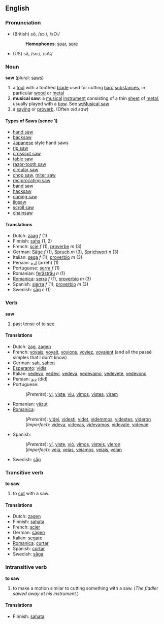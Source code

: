 ==English==

=== Pronunciation ===
*(British) sô, /sɔː/, /sO:/
*:'''Homophones''': [[soar]], [[sore]]
*(US) sä, /sɑː/, /sA:/

=== Noun ===
'''saw''' (plural: [[saws]])

# a [[tool]] with a toothed [[blade]] used for cutting [[hard]] [[substance]]s, in particular [[wood]] or [[metal]]
#'''musical saw''': a [[musical]] [[instrument]] consisting of a thin [[sheet]] of [[metal]], usually played with a [[bow]].  See [[w:Musical saw]]
# a [[saying]] or [[proverb]].  (Often ''old saw'')

====Types of Saws (sence 1)====
*[[hand saw]]
*[[backsaw]]
*[[Japanese]] style hand saws
*[[rip saw]]
*[[crosscut saw]]
*[[table saw]]
*[[razor-tooth saw]]
*[[circular saw]]
*[[chop saw]], [[miter saw]]
*[[reciprocating saw]]
*[[band saw]]
*[[hacksaw]]
*[[coping saw]]
*[[jigsaw]]
*[[scroll saw]]
*[[chainsaw]]

==== Translations ====
*Dutch: [[zaag]] ''f'' (1)
*Finnish: [[saha]] (1, 2)
*French: [[scie]] ''f'' (1), [[proverbe]] ''m'' (3)
*German: [[Säge]] ''f'' (1), [[Spruch]] ''m'' (3), [[Sprichwort]] ''n'' (3) 
*Italian: [[sega]] ''f'' (1), [[proverbio]] ''m'' (3)
*Persian: [[اره]] (arreh) (1)
*Portuguese: [[serra]] ''f'' (1)
*Romanian: [[ferăstrău]] ''n'' (1)
*[[Romanica]]: [[serra]] ''f'' (1), [[proverbio]] ''m'' (3) 
*Spanish: [[sierra]] ''f'' (1), [[proverbio]] ''m'' (3)
*Swedish: [[såg]] ''c'' (1)

=== Verb ===
'''saw'''
# past tense of to [[see]]

==== Translations ====
*Dutch: [[zag]], [[zagen]]
*French: [[voyais]], [[voyait]], [[voyions]], [[voyiez]], [[voyaient]] (and all the passé simples that I don't know)
*German: [[sah]], [[sahen]]
*[[Esperanto]]: [[vidis]]
*Italian: [[vedevo]], [[vedevi]], [[vedeva]], [[vedevamo]], [[vedevete]], [[vedevono]]
*Persian: [[دید]] (did)
*Portuguese:
*:(''Preterite''): [[vi]], [[viste]], [[viu]], [[vimos]], [[vistes]], [[viram]]
*Romanian: [[văzut]]
*[[Romanica]]:
*:(''Preterite''): [[videi]], [[videsti]], [[videt]], [[videmmos]], [[videstes]], [[videron]]
*:(''Imperfect''): [[videva]], [[videvas]], [[videvamos]], [[videvate]], [[videvan]]
*Spanish:
*:(''Preterite''): [[ví]], [[viste]], [[vió]], [[vimos]], [[visteis]], [[vieron]]
*:(''Imperfect''): [[veía]], [[veías]], [[veíamos]], [[veíais]], [[veían]]
*Swedish: [[såg]]

=== Transitive verb ===
'''to saw'''

# to [[cut]] with a saw.

====Translations====
*Dutch: [[zagen]]
*Finnish: [[sahata]]
*French: [[scier]]
*German: [[sägen]]
*Italian: [[segare]]
*[[Romanica]]: [[curtar]]
*Spanish: [[cortar]]
*Swedish: [[såga]]

=== Intransitive verb ===
'''to saw'''

# to make a motion similar to cutting something with a saw.  (''The fiddler sawed away at his instrument.'')

====Translations====
*Finnish: [[sahata]]
